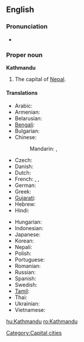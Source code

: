 ==English==

===Pronunciation===
* {{rhymes|uː}}

===Proper noun===
'''Kathmandu'''

# The capital of [[Nepal]].

====Translations====
{{trans-top|Kathmandu}}
* Arabic: {{t|ar|كاثماندو|m|tr=kathmaandu|sc=Arab}}
* Armenian: {{t|hy|Կատմանդու|tr=Katmandu|sc=Armn}}
* Belarusian: {{t|be|Катманду|m|tr=Katmandú|sc=Cyrl}}
* [[Bengali]]: {{t|bn|কাঠমান্ডু|sc=Beng}}
* Bulgarian: {{t|bg|Катманду|m|tr=Katmandu|sc=Cyrl}}
* Chinese:
*: Mandarin: {{t|zh|加德滿都|sc=Hani}},  {{t|zh|加德满都|tr=Jiādémǎndū|sc=Hani}}
* Czech: {{t|cs|Káthmándú|m}}
* Danish: {{t|da|Katmandu}}
* Dutch: {{t-|nl|Kathmandu}}
* French: {{t|fr|Katmandou|m}},  {{t|fr|Kathmandu|m}},  {{t|fr|Kātmāndū|m}}
* German: {{t-|de|Kathmandu|n}}
* Greek: {{t|el|Κατμαντού|sc=Grek}}
* [[Gujarati]]: {{t|gu|કાઠમંડુ|sc=Gujr}}
* Hebrew: {{t|he|קטמנדו|sc=Hebr}}
* Hindi: {{t|hi|काठमांडू|sc=Deva}}
{{trans-mid}}
* Hungarian: {{t|hu|Katmandu}}
* Indonesian: {{t-|id|Kathmandu|xs=Indonesian}}
* Japanese: {{t|ja|カトマンズ|tr=Katomanzu|sc=Jpan}}
* Korean: {{t|ko|카트만두|tr=Kateumandu|sc=Kore}}
* Nepali: {{t|ne|काठमांडौ|tr=Kāṭhmāṛəuṁ|sc=Deva}}
* Polish: {{t|pl|Katmandu|m}}
* Portuguese: {{t|pt|Katmandu|m}}
* Romanian: {{t|ro|Kathmandu}}
* Russian: {{qualifier|indeclinable}} {{t|ru|Катманду|m|tr=Katmandú|sc=Cyrl}}
* Spanish: {{t|es|Katmandú|m}}
* Swedish: {{t|sv|Katmandu}}
* [[Tamil]]: {{t|ta|காட்மாண்டூ|sc=Taml}}
* Thai: {{t|th|กาฐมาณฑุ|sc=Thai}}
* Ukrainian: {{t|uk|Катманду|m|tr=Katmandú|sc=Cyrl}}
* Vietnamese: {{t|vi|Kathmandu}}
{{trans-bottom}}

[[Category:Capital cities]]

[[hu:Kathmandu]]
[[ro:Kathmandu]]
